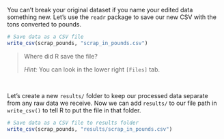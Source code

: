 
You can't break your original dataset if you name your edited data something new. Let's use the `readr` package to save our new CSV with the tons converted to pounds.

```r
# Save data as a CSV file 
write_csv(scrap_pounds, "scrap_in_pounds.csv")
```

>
> Where did R save the file? 
>
> _Hint:_ You can look in the lower right `[Files]` tab.
>

<br>

Let's create a new `results/` folder to keep our processed data separate from any raw data we receive. Now we can add `results/` to our file path in `write_csv()` to tell R to put the file in that folder.

```r
# Save data as a CSV file to results folder
write_csv(scrap_pounds, "results/scrap_in_pounds.csv")
```

<br>
